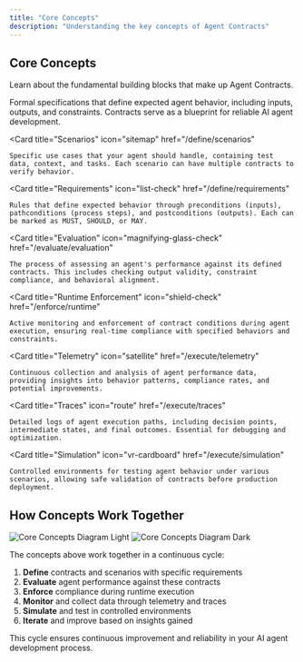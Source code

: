 ```yaml
---
title: "Core Concepts"
description: "Understanding the key concepts of Agent Contracts"
---
```


## Core Concepts

Learn about the fundamental building blocks that make up Agent Contracts.

<CardGroup cols={1}>
  <Card
    title="Contracts"
    icon="file-contract"
    href="/define/contracts"
  >
    Formal specifications that define expected agent behavior, including inputs, outputs, and constraints. Contracts serve as a blueprint for reliable AI agent development.
  </Card>

  <Card
    title="Scenarios"
    icon="sitemap"
    href="/define/scenarios"
  >
    Specific use cases that your agent should handle, containing test data, context, and tasks. Each scenario can have multiple contracts to verify behavior.
  </Card>

  <Card
    title="Requirements"
    icon="list-check"
    href="/define/requirements"
  >
    Rules that define expected behavior through preconditions (inputs), pathconditions (process steps), and postconditions (outputs). Each can be marked as MUST, SHOULD, or MAY.
  </Card>

  <Card
    title="Evaluation"
    icon="magnifying-glass-check"
    href="/evaluate/evaluation"
  >
    The process of assessing an agent's performance against its defined contracts. This includes checking output validity, constraint compliance, and behavioral alignment.
  </Card>

  <Card
    title="Runtime Enforcement"
    icon="shield-check"
    href="/enforce/runtime"
  >
    Active monitoring and enforcement of contract conditions during agent execution, ensuring real-time compliance with specified behaviors and constraints.
  </Card>

  <Card
    title="Telemetry"
    icon="satellite"
    href="/execute/telemetry"
  >
    Continuous collection and analysis of agent performance data, providing insights into behavior patterns, compliance rates, and potential improvements.
  </Card>

  <Card
    title="Traces"
    icon="route"
    href="/execute/traces"
  >
    Detailed logs of agent execution paths, including decision points, intermediate states, and final outcomes. Essential for debugging and optimization.
  </Card>

  <Card
    title="Simulation"
    icon="vr-cardboard"
    href="/execute/simulation"
  >
    Controlled environments for testing agent behavior under various scenarios, allowing safe validation of contracts before production deployment.
  </Card>
</CardGroup>

## How Concepts Work Together

<img
  className="block dark:hidden"
  src="/images/concepts-light.png"
  alt="Core Concepts Diagram Light"
/>
<img
  className="hidden dark:block"
  src="/images/concepts-dark.png"
  alt="Core Concepts Diagram Dark"
/>

The concepts above work together in a continuous cycle:

1. **Define** contracts and scenarios with specific requirements
2. **Evaluate** agent performance against these contracts
3. **Enforce** compliance during runtime execution
4. **Monitor** and collect data through telemetry and traces
5. **Simulate** and test in controlled environments
6. **Iterate** and improve based on insights gained

This cycle ensures continuous improvement and reliability in your AI agent development process.
